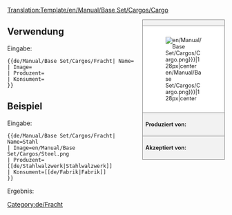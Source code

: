 <noinclude>[[Translation:Template/en/Manual/Base Set/Cargos/Cargo]]</noinclude><noinclude></noinclude><!--
--><div style="float:right; width:15em; font-size:90%; border:1px solid gray; background-color:#f2f2f2; margin-left:1em; margin-bottom:1em">
<div style="text-align:center; border-bottom:1px solid gray"><strong>{{{Name|Fracht}}}</strong></div>
<div style="padding:1em; background-color:white">[[File:{{{Image|en/Manual/Base Set/Cargos/Cargo.png}}}|128px|center]]</div>
<div style="border-top:1px solid gray; padding:0.5em"><strong>Produziert von:</strong> {{{Produzent}}}</div>
<div style="border-top:1px solid gray; padding:0.5em"><strong>Akzeptiert von:</strong> {{{Konsument}}}</div>
</div><noinclude>

{{en/-}}
==Verwendung==
Eingabe:
<pre>{{de/Manual/Base Set/Cargos/Fracht| Name=
| Image=
| Produzent=
| Konsument=
}}</pre>

==Beispiel==
Eingabe:
<pre>{{de/Manual/Base Set/Cargos/Fracht| Name=Stahl
| Image=en/Manual/Base Set/Cargos/Steel.png
| Produzent=[[de/Stahlwalzwerk|Stahlwalzwerk]]
| Konsument=[[de/Fabrik|Fabrik]]
}}</pre>
Ergebnis:
{{de/Manual/Base Set/Cargos/Fracht| Name=Stahl
| Image=en/Manual/Base Set/Cargos/Steel.png
| Produzent=[[de/Stahlwalzwerk|Stahlwalzwerk]]
| Konsument=[[de/Fabrik|Fabrik]]
}}
</noinclude><includeonly>[[Category:de/Fracht]]</includeonly>
